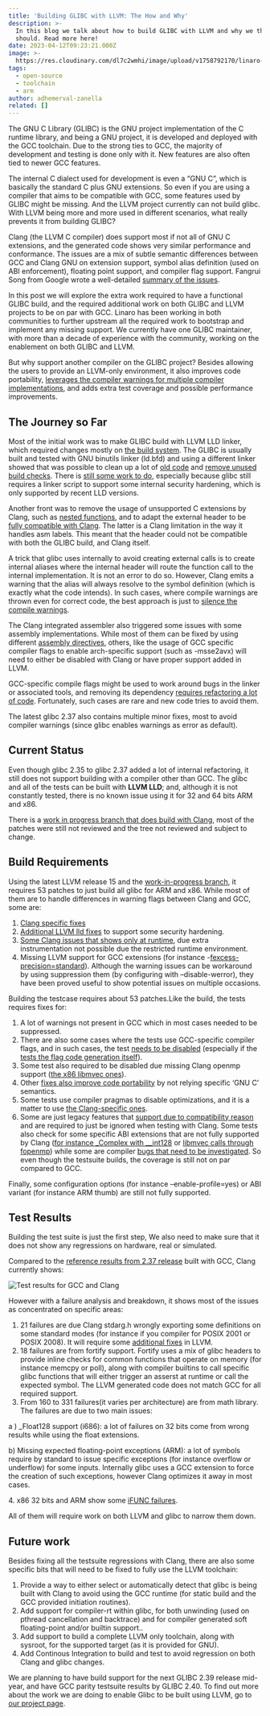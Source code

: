 ```yaml
---
title: 'Building GLIBC with LLVM: The How and Why'
description: >-
  In this blog we talk about how to build GLIBC with LLVM and why we think you
  should. Read more here!
date: 2023-04-12T09:23:21.000Z
image: >-
  https://res.cloudinary.com/dl7c2wmhi/image/upload/v1758792170/linaro-website/images/blog/30921188158_953bca1c9f_k
tags:
  - open-source
  - toolchain
  - arm
author: adhemerval-zanella
related: []
---
```


The GNU C Library (GLIBC) is the GNU project implementation of the C runtime library, and being a GNU project, it is developed and deployed with the GCC toolchain. Due to the strong ties to GCC, the majority of development and testing is done only with it. New features are also often tied to newer GCC features.

The internal C dialect used for development is even a “GNU C”, which is basically the standard C plus GNU extensions. So even if you are using a compiler that aims to be compatible with GCC, some features used by GLIBC might be missing. And the LLVM project currently can not build glibc. With LLVM being more and more used in different scenarios, what really prevents it from building GLIBC?

Clang (the LLVM C compiler) does support most if not all of GNU C extensions, and the generated code shows very similar performance and conformance. The issues are a mix of subtle semantic differences between GCC and Clang GNU on extension support, symbol alias definition (used on ABI enforcement), floating point support, and compiler flag support. Fangrui Song from Google wrote a well-detailed [summary of the issues](http://maskray.me/blog/2021-10-10-when-can-glibc-be-built-with-clang).

In this post we will explore the extra work required to have a functional GLIBC build, and the required additional work on both GLIBC and LLVM projects to be on par with GCC. Linaro has been working in both communities to further upstream all the required work to bootstrap and implement any missing support. We currently have one GLIBC maintainer, with more than a decade of experience with the community, working on the enablement on both GLIBC and LLVM.

But why support another compiler on the GLIBC project? Besides allowing the users to provide an LLVM-only environment, it also improves code portability, [leverages the compiler warnings for multiple compiler implementations](https://sourceware.org/git/?p=glibc.git;a=commit;h=c353689e49e72f3aafa1a9e68d4f7a4f33a79cbe), and adds extra test coverage and possible performance improvements.

## The Journey so Far

Most of the initial work was to make GLIBC build with LLVM LLD linker, which required changes mostly on [the build system](https://sourceware.org/git/?p=glibc.git;a=commit;h=eb06601bb4187d8f5a9f55c2d212747869f63fe1). The GLIBC is usually built and tested with GNU binutils linker (ld.bfd) and using a different linker showed that was possible to clean up a lot of [old code](https://sourceware.org/git/?p=glibc.git;a=commit;h=bca0f5cbc9257c13322b99e55235c4f21ba0bd82) and [remove unused build checks](https://sourceware.org/git/?p=glibc.git;a=commit;h=3ee318c9233ce77dee099f2830e8e29a0c572ca7). There is [still some work to do](https://patchwork.sourceware.org/project/glibc/list/?series=15551), especially because glibc still requires a linker script to support some internal security hardening, which is only supported by recent LLD versions.

Another front was to remove the usage of unsupported C extensions by Clang, such as [nested functions](https://gcc.gnu.org/onlinedocs/gcc/Nested-Functions.html), and to adapt the external header to be [fully compatible with Clang](https://sourceware.org/git/?p=glibc.git;a=commit;h=d0fa09a7701956036ff36f8ca188e9fff81553d8). The latter is a Clang limitation in the way it handles asm labels. This meant that the header could not be compatible with both the GLIBC build, and Clang itself.

A trick that glibc uses internally to avoid creating external calls is to create internal aliases where the internal header will route the function call to the internal implementation. It is not an error to do so. However, Clang emits a warning that the alias will always resolve to the symbol definition (which is exactly what the code intends). In such cases, where compile warnings are thrown even for correct code, the best approach is just to [silence the compile warnings](https://sourceware.org/git/?p=glibc.git;a=commit;h=8d98c7c00f3f06545de9e5ce5cf778d2ab2450a4).

The Clang integrated assembler also triggered some issues with some assembly implementations.  While most of them can be fixed by using different [assembly directives](https://sourceware.org/git/?p=glibc.git;a=commit;h=114e299ca66353fa7be1ee45bb4e1307d3de1fa2), others, like the usage of GCC specific compiler flags to enable arch-specific support (such as -msse2avx) will need to either be disabled with Clang or have proper support added in LLVM.

GCC-specific compile flags might be used to work around bugs in the linker or associated tools, and removing its dependency [requires refactoring a lot of code](https://sourceware.org/git/?p=glibc.git;a=commit;h=900fa2573671d692ed245f76aa3f05cec462be0c). Fortunately, such cases are rare and new code tries to avoid them.

The latest glibc 2.37 also contains multiple minor fixes, most to avoid compiler warnings (since glibc enables warnings as error as default).

## Current Status

Even though glibc 2.35 to glibc 2.37 added a lot of internal refactoring, it still does not support building with a compiler other than GCC. The glibc and all of the tests can be built with **LLVM LLD**; and, although it is not constantly tested, there is no known issue using it for 32 and 64 bits  ARM and x86.

There is a [work in progress branch that does build with Clang](https://sourceware.org/git/?p=glibc.git;a=shortlog;h=refs/heads/azanella/clang), most of the patches were still not reviewed and the tree not reviewed and subject to change.

## Build Requirements

Using the latest LLVM release 15 and the [work-in-progress branch](https://sourceware.org/git/?p=glibc.git;a=shortlog;h=refs/heads/azanella/clang), it requires 53 patches to just build all glibc for ARM and x86. While most of them are to handle differences in warning flags between Clang and GCC, some are:

1. [Clang specific fixes](https://sourceware.org/git/?p=glibc.git;a=commit;h=085824a254e0caf2b7e38747497a935f2c58adb8)
2. [Additional LLVM lld fixes](https://sourceware.org/git/?p=glibc.git;a=commit;h=75d48c5c0ad258b2d6e256bada6b29feef7161be) to support some security hardening.
3. [Some Clang issues that shows only at runtime](https://sourceware.org/git/?p=glibc.git;a=commit;h=97f4d30cdc9fc2f9ae5414f884fa1e89f8e913fd), due extra instrumentation not possible due the restricted runtime environment.
4. Missing LLVM support for GCC extensions (for instance -[fexcess-precision=standard](https://sourceware.org/git/?p=glibc.git;a=commit;h=7e5a4ee294e03f42bc3ce1f460f74e7a049a9fa2)). Although the warning issues can be workaround by using suppression them (by configuring with –disable-werror), they have been proved useful to show potential issues on multiple occasions.

Building the testcase requires about 53 patches.Like the build, the tests requires fixes for:

1. A lot of warnings not present in GCC which in most cases needed to be suppressed.
2. There are also some cases where the tests use GCC-specific compiler flags, and in such cases, the test [needs to be disabled](https://sourceware.org/git/?p=glibc.git;a=commit;h=b4c53ea5eefc7235800b5f6f4445f88a367ed807) (especially if the [tests the flag code generation itself](https://sourceware.org/git/?p=glibc.git;a=commit;h=ecb1339a4e13daf9bffb6517e0e84fde81db8741)).
3. Some test also required to be disabled due missing Clang openmp support ([the x86 libmvec ones](https://sourceware.org/git/?p=glibc.git;a=commit;h=53cd3f2774693cd822315b9142b92ba13e322bad)).
4. Other [fixes also improve code portability](https://sourceware.org/git/?p=glibc.git;a=commit;h=99b4a2da1cfc4b159922ecde3e30a8a96ebfec5a) by not relying specific ‘GNU C’ semantics.
5. Some tests use compiler pragmas to disable optimizations, and it is a matter to use [the Clang-specific ones](https://sourceware.org/git/?p=glibc.git;a=commit;h=69dc737af2ebfac83238374fc871fff0e93e5cf3).
6. Some are just legacy features that [support due to compatibility reason](https://sourceware.org/git/?p=glibc.git;a=commit;h=c99051a7015c4ed96fdd8eb9c83bc54ee0e3d52b) and are required to just be ignored when testing with Clang. Some tests also check for some specific ABI extensions that are not fully supported by Clang ([for instance \_Complex with \_\_int128](https://sourceware.org/git/?p=glibc.git;a=commit;h=1556fe207039f625fa438457b31458fc45ed8827) or [libmvec calls through fopenmp](https://sourceware.org/git/?p=glibc.git;a=blob;f=sysdeps/x86_64/fpu/configure.ac;h=1bc5af4ebe7c5e6b992674085fa96d2afe73e99c;hb=53cd3f2774693cd822315b9142b92ba13e322bad)) while some are compiler [bugs that need to be investigated](https://sourceware.org/git/?p=glibc.git;a=commit;h=15e3784fd3d53f37e36b567f6eea23d907baaea9). So even though the testsuite builds, the coverage is still not on par compared to GCC.

Finally, some configuration options (for instance –enable-profile=yes) or ABI variant (for instance ARM thumb) are still not fully supported.

## Test Results

Building the test suite is just the first step, We also need to make sure that it does not show any regressions on hardware, real or simulated.

Compared to the [reference results from 2.37 release](https://sourceware.org/glibc/wiki/Release/2.37) built with GCC, Clang currently shows:

![Test results for GCC and Clang](https://res.cloudinary.com/dl7c2wmhi/image/upload/v1758792170/linaro-website/images/blog/test-results-gcc-and-clang)

However with a failure analysis and breakdown, it shows most of the issues as concentrated on specific areas:

1. 21 failures are due Clang stdarg.h wrongly exporting some definitions on some standard modes (for instance if you compiler for POSIX 2001 or POSIX 2008). It will require some [additional fixes](https://reviews.llvm.org/D137268) in LLVM.
2. 18 failures are from fortify support. Fortify uses a mix of glibc headers to provide inline checks for common functions that operate on memory (for instance memcpy or poll), along with compiler builtins to call specific glibc functions that will either trigger an asserst at runtime or call the expected symbol. The LLVM generated code does not match GCC for all required support.
3. From 160 to 331 failures(it varies per architecture) are from math library. The failures are due to two main issues:

a ) \_Float128 support (i686): a lot of failures on 32 bits come from wrong results while using the float extensions.

b) Missing expected floating-point exceptions (ARM): a lot of symbols require by standard to issue specific exceptions (for instance overflow or underflow) for some inputs. Internally glibc uses a GCC extension to force the creation of such exceptions, however Clang optimizes it away in most cases.

4﻿.  x86 32 bits and ARM show some [iFUNC failures](https://sourceware.org/glibc/wiki/GNU_IFUNC).

All of them will require work on both LLVM and glibc to narrow them down.

## Future work

Besides fixing all the testsuite regressions with Clang, there are also some specific bits that will need to be fixed to fully use the LLVM toolchain:

1. Provide a way to either select or automatically detect that glibc is being built with Clang to avoid using the GCC runtime (for static build and the GCC provided initiation routines).
2. Add support for compiler-rt within glibc, for both unwinding (used on pthread cancellation and backtrace) and for compiler generated soft floating-point and/or builtin support..
3. Add support to build a complete LLVM only toolchain, along with sysroot, for the supported target (as it is provided for GNU).
4. Add Continous Integration to build and test to avoid regression on both Clang and glibc changes.

We are planning to have build support for the next GLIBC 2.39 release mid-year, and have GCC parity testsuite results by GLIBC 2.40. To find out more about the work we are doing to enable Glibc to be built using LLVM, go to [our project page](https://linaro.atlassian.net/wiki/spaces/LLVM/overview).
